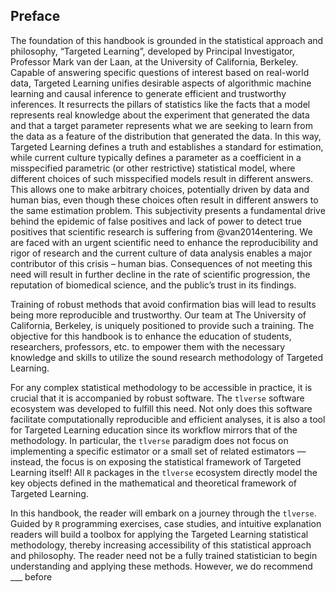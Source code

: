 ## Preface

The foundation of this handbook is grounded in the statistical approach and
philosophy, “Targeted Learning”, developed by Principal Investigator, Professor
Mark van der Laan, at the University of California, Berkeley. Capable of
answering specific questions of interest based on real-world data, Targeted
Learning unifies desirable aspects of algorithmic machine learning and causal
inference to generate efficient and trustworthy inferences. It resurrects the
pillars of statistics like the facts that a model represents real knowledge
about the experiment that generated the data and that a target parameter
represents what we are seeking to learn from the data as a feature of the
distribution that generated the data. In this way, Targeted Learning defines a
truth and establishes a standard for estimation, while current culture typically
defines a parameter as a coefficient in a misspecified parametric (or other
restrictive) statistical model, where different choices of such misspecified
models result in different answers. This allows one to make arbitrary choices,
potentially driven by data and human bias, even though these choices often
result in different answers to the same estimation problem. This subjectivity
presents a fundamental drive behind the epidemic of false positives and lack of
power to detect true positives that scientific research is suffering from
@van2014entering. We are faced with an urgent scientific need to enhance the
reproducibility and rigor of research and the current culture of data analysis
enables a major contributor of this crisis – human bias. Consequences of not
meeting this need will result in further decline in the rate of scientific
progression, the reputation of biomedical science, and the public’s trust in
its findings.

Training of robust methods that avoid confirmation bias will lead
to results being more reproducible and trustworthy. Our team at The University
of California, Berkeley, is uniquely positioned to provide such a training. The
objective for this handbook is to enhance the education of students,
researchers, professors, etc. to empower them with the necessary
knowledge and skills to utilize the sound research methodology of Targeted
Learning.

For any complex statistical methodology to be accessible in practice, it is
crucial that it is accompanied by robust software. The `tlverse`
software ecosystem was developed to fulfill this need. Not only does this
software facilitate computationally reproducible and efficient analyses, it is
also a tool for Targeted Learning education since its workflow mirrors that of
the methodology. In particular, the `tlverse` paradigm does not focus on
implementing a specific estimator or a small set of related estimators ---
instead, the focus is on exposing the statistical framework of Targeted Learning
itself! All `R` packages in the `tlverse` ecosystem directly model
the key objects defined in the mathematical and theoretical framework of Targeted
Learning.

In this handbook, the reader will embark on a journey through the
`tlverse`. Guided by `R` programming exercises, case studies, and
intuitive explanation readers will build a toolbox for applying the Targeted
Learning statistical methodology, thereby increasing accessibility of this
statistical approach and philosophy. The reader need not be a fully trained
statistician to begin understanding and applying these methods. However, we do
recommend ___ before
